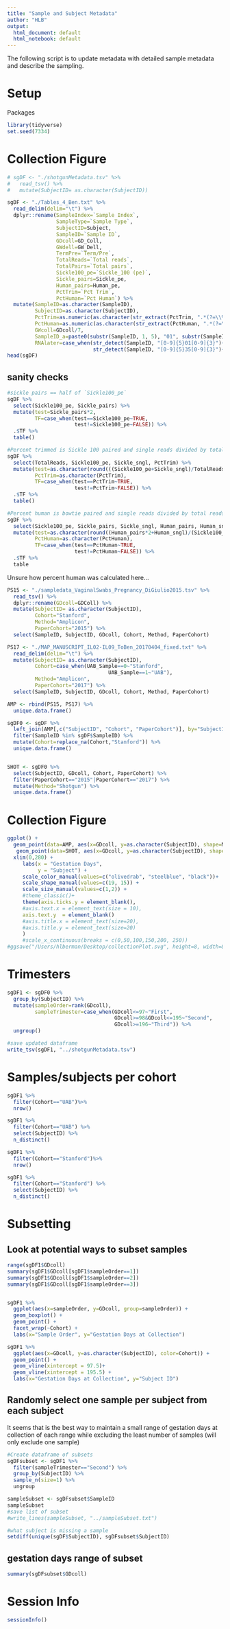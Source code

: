 ```yaml
---
title: "Sample and Subject Metadata"
author: "HLB"
output:
  html_document: default
  html_notebook: default
---
```


The following script is to update metadata with detailed sample metadata and describe the sampling. 

# Setup
Packages
```r
library(tidyverse)
set.seed(7334)
```

# Collection Figure
```r
# sgDF <- "./shotgunMetadata.tsv" %>%
#   read_tsv() %>%
#   mutate(SubjectID= as.character(SubjectID))

sgDF <- "./Tables_4_Ben.txt" %>%
  read_delim(delim="\t") %>%
  dplyr::rename(SampleIndex=`Sample Index`,
                SampleType=`Sample Type`,
                SubjectID=Subject,
                SampleID=`Sample ID`,
                GDcoll=GD_Coll,
                GWdell=GW_Dell,
                TermPre=`Term/Pre`,
                TotalReads=`Total reads`,
                TotalPairs=`Total pairs`,
                Sickle100_pe=`Sickle_100 (pe)`,
                Sickle_pairs=Sickle_pe,
                Human_pairs=Human_pe,
                PctTrim=`Pct Trim`,
                PctHuman=`Pct Human`) %>%
  mutate(SampleID=as.character(SampleID),
         SubjectID=as.character(SubjectID),
         PctTrim=as.numeric(as.character(str_extract(PctTrim, ".*(?=\\%)")))/100,
         PctHuman=as.numeric(as.character(str_extract(PctHuman, ".*(?=\\%)")))/100, 
         GWcoll=GDcoll/7,
         SampleID_a=paste0(substr(SampleID, 1, 5), "01", substr(SampleID, 8, 10)),
         RNAlater=case_when(str_detect(SampleID, "[0-9]{5}01[0-9]{3}")~"No",
                            str_detect(SampleID, "[0-9]{5}35[0-9]{3}")~"Yes"))
head(sgDF)
```

## sanity checks
```r
#sickle pairs == half of `Sickle100_pe`
sgDF %>%
  select(Sickle100_pe, Sickle_pairs) %>%
  mutate(test=Sickle_pairs*2,
         TF=case_when(test==Sickle100_pe~TRUE,
                      test!=Sickle100_pe~FALSE)) %>%
  .$TF %>%
  table()

#Percent trimmed is Sickle 100 paired and single reads divided by total reads
sgDF %>%
  select(TotalReads, Sickle100_pe, Sickle_sngl, PctTrim) %>%
  mutate(test=as.character(round(((Sickle100_pe+Sickle_sngl)/TotalReads), 4)),
         PctTrim=as.character(PctTrim),
         TF=case_when(test==PctTrim~TRUE,
                      test!=PctTrim~FALSE)) %>%
  .$TF %>%
  table()

#Percent human is bowtie paired and single reads divided by total reads
sgDF %>%
  select(Sickle100_pe, Sickle_pairs, Sickle_sngl, Human_pairs, Human_sngl,PctHuman) %>%
  mutate(test=as.character(round((Human_pairs*2+Human_sngl)/(Sickle100_pe+Sickle_sngl),4)),
         PctHuman=as.character(PctHuman),
         TF=case_when(test==PctHuman~TRUE,
                      test!=PctHuman~FALSE)) %>%
  .$TF %>%
  table
```
Unsure how percent human was calculated here...

```r
PS15 <- "./sampledata_VaginalSwabs_Pregnancy_DiGiulio2015.tsv" %>%
  read_tsv() %>%
  dplyr::rename(GDcoll=GDColl) %>%
  mutate(SubjectID= as.character(SubjectID),
         Cohort="Stanford",
         Method="Amplicon",
         PaperCohort="2015") %>%
  select(SampleID, SubjectID, GDcoll, Cohort, Method, PaperCohort)

PS17 <- "./MAP_MANUSCRIPT_IL02-IL09_ToBen_20170404_fixed.txt" %>%
  read_delim(delim="\t") %>%
  mutate(SubjectID= as.character(SubjectID),
         Cohort=case_when(UAB_Sample==0~"Stanford",
                                 UAB_Sample==1~"UAB"),
         Method="Amplicon",
         PaperCohort="2017") %>%
  select(SampleID, SubjectID, GDcoll, Cohort, Method, PaperCohort)

AMP <- rbind(PS15, PS17) %>%
  unique.data.frame()

sgDF0 <- sgDF %>%
  left_join(AMP[,c("SubjectID", "Cohort", "PaperCohort")], by="SubjectID") %>%
  filter(SampleID %in% sgDF$SampleID) %>%
  mutate(Cohort=replace_na(Cohort,"Stanford")) %>%
  unique.data.frame()


SHOT <- sgDF0 %>%
  select(SubjectID, GDcoll, Cohort, PaperCohort) %>%
  filter(PaperCohort=="2015"|PaperCohort=="2017") %>%
  mutate(Method="Shotgun") %>%
  unique.data.frame() 
```

# Collection Figure
```r
ggplot() +
  geom_point(data=AMP, aes(x=GDcoll, y=as.character(SubjectID), shape=Method, color=Cohort, size=Method), alpha=.5) +
   geom_point(data=SHOT, aes(x=GDcoll, y=as.character(SubjectID), shape=Method, size=Method), color="black") +
  xlim(0,280) +
     labs(x = "Gestation Days",
          y = "Subject") +
     scale_color_manual(values=c("olivedrab", "steelblue", "black"))+
     scale_shape_manual(values=c(19, 15)) +
     scale_size_manual(values=c(1,2)) +
     #theme_classic()+
     theme(axis.ticks.y = element_blank(),
     #axis.text.x = element_text(size = 10),
     axis.text.y  = element_blank()
     #axis.title.x = element_text(size=20),
     #axis.title.y = element_text(size=20)
     )
     #scale_x_continuous(breaks = c(0,50,100,150,200, 250))
#ggsave("/Users/hlberman/Desktop/collectionPlot.svg", height=8, width=8.5)
```

# Trimesters
```r
sgDF1 <- sgDF0 %>%
  group_by(SubjectID) %>%
  mutate(sampleOrder=rank(GDcoll),
         sampleTrimester=case_when(GDcoll<=97~"First",
                                   GDcoll>=98&GDcoll<=195~"Second",
                                   GDcoll>=196~"Third")) %>%
  ungroup() 

#save updated dataframe
write_tsv(sgDF1, "../shotgunMetadata.tsv")
```

# Samples/subjects per cohort
```r
sgDF1 %>%
  filter(Cohort=="UAB")%>%
  nrow()

sgDF1 %>%
  filter(Cohort=="UAB") %>%
  select(SubjectID) %>%
  n_distinct()

sgDF1 %>%
  filter(Cohort=="Stanford")%>%
  nrow()

sgDF1 %>%
  filter(Cohort=="Stanford") %>%
  select(SubjectID) %>%
  n_distinct()
```

# Subsetting
## Look at potential ways to subset samples
```r
range(sgDF1$GDcoll)
summary(sgDF1$GDcoll[sgDF1$sampleOrder==1])
summary(sgDF1$GDcoll[sgDF1$sampleOrder==2])
summary(sgDF1$GDcoll[sgDF1$sampleOrder==3])


sgDF1 %>%
  ggplot(aes(x=sampleOrder, y=GDcoll, group=sampleOrder)) +
  geom_boxplot() +
  geom_point() +
  facet_wrap(~Cohort) +
  labs(x="Sample Order", y="Gestation Days at Collection")

sgDF1 %>%
  ggplot(aes(x=GDcoll, y=as.character(SubjectID), color=Cohort)) +
  geom_point() +
  geom_vline(xintercept = 97.5)+
  geom_vline(xintercept = 195.5) +
  labs(x="Gestation Days at Collection", y="Subject ID")
```

## Randomly select one sample per subject from each subject
It seems that is the best way to maintain a small range of gestation days at collection of each range while excluding the least number of samples (will only exclude one sample)
```r
#Create dataframe of subsets
sgDFsubset <- sgDF1 %>%
  filter(sampleTrimester=="Second") %>%
  group_by(SubjectID) %>%
  sample_n(size=1) %>%
  ungroup

sampleSubset <- sgDFsubset$SampleID
sampleSubset
#save list of subset
#write_lines(sampleSubset, "../sampleSubset.txt")

#what subject is missing a sample
setdiff(unique(sgDF$SubjectID), sgDFsubset$SubjectID)
```

## gestation days range of subset
```r
summary(sgDFsubset$GDcoll)
```

# Session Info
```r
sessionInfo()
```